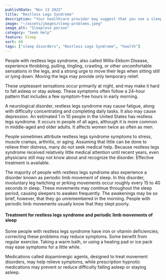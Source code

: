 ```yaml
---
publishDate: "Nov 13 2022"
title: "Restless Legs Syndrome"
description: "Your healthcare provider may suggest that you see a sleep specialist, and refer you to a sleep center in your area."
image: "~/assets/images/sleep-problems.jpeg"
image_alt: "Sleepless person"
category: "Seek Help"
feature: Sleep
sort: 60
tags: ["sleep disorders", "Restless Legs Syndrome", "health"]
---
```


People with restless legs syndrome, also called Willis-Ekbom Disease, experience throbbing, pulling, tingling, crawling, or other uncomfortable sensations in the legs, and a strong urge to move their legs when sitting still or lying down. Moving the legs may provide only temporary relief.

These unpleasant sensations occur primarily at night, and may make it hard to fall asleep or stay asleep. These symptoms often follow a 24-hour pattern that includes a few symptom-free hours in early morning.

A neurological disorder, restless legs syndrome may cause fatigue, along with difficulty concentrating and completing daily tasks. It also may cause depression. An estimated 1 in 10 people in the United States has restless legs syndrome. It occurs in people of all ages, although it is more common in middle-aged and older adults. It affects women twice as often as men.

People sometimes attribute restless legs syndrome symptoms to stress, muscle cramps, arthritis, or aging. Assuming that little can be done to relieve their distress, many do not seek medical help. Because restless legs syndrome received relatively little medical attention until recent years, even physicians still may not know about and recognize the disorder. Effective treatment is available.

The majority of people with restless legs syndrome also experience a disorder known as periodic limb movement of sleep. In this disorder, involuntary leg twitching or jerking movements occur roughly every 15 to 40 seconds in sleep. These movements may continue throughout the sleep period, causing sleepers to awaken frequently. The awakenings may be so brief, however, that they go unremembered in the morning. People with periodic limb movements usually know that they slept poorly.

#### Treatment for restless legs syndrome and periodic limb movements of sleep

Some people with restless legs syndrome have iron or vitamin deficiencies; correcting these problems may reduce symptoms. Some benefit from regular exercise. Taking a warm bath, or using a heating pad or ice pack may ease symptoms for a little while.

Medications called dopaminergic agents, designed to treat movement disorders, may help relieve symptoms, while prescription hypnotic medications may prevent or reduce difficulty falling asleep or staying asleep.